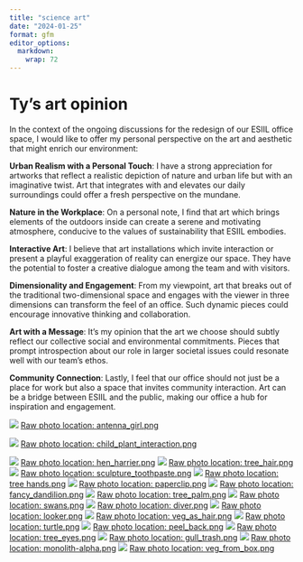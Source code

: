 ```yaml
---
title: "science art"
date: "2024-01-25"
format: gfm
editor_options: 
  markdown: 
    wrap: 72
---
```


# Ty's art opinion

In the context of the ongoing discussions for the redesign of our ESIIL office space, I would like to offer my personal perspective on the art and aesthetic that might enrich our environment:

**Urban Realism with a Personal Touch**: I have a strong appreciation for artworks that reflect a realistic depiction of nature and urban life but with an imaginative twist. Art that integrates with and elevates our daily surroundings could offer a fresh perspective on the mundane.

**Nature in the Workplace**: On a personal note, I find that art which brings elements of the outdoors inside can create a serene and motivating atmosphere, conducive to the values of sustainability that ESIIL embodies.

**Interactive Art**: I believe that art installations which invite interaction or present a playful exaggeration of reality can energize our space. They have the potential to foster a creative dialogue among the team and with visitors.

**Dimensionality and Engagement**: From my viewpoint, art that breaks out of the traditional two-dimensional space and engages with the viewer in three dimensions can transform the feel of an office. Such dynamic pieces could encourage innovative thinking and collaboration.

**Art with a Message**: It's my opinion that the art we choose should subtly reflect our collective social and environmental commitments. Pieces that prompt introspection about our role in larger societal issues could resonate well with our team's ethos.

**Community Connection**: Lastly, I feel that our office should not just be a place for work but also a space that invites community interaction. Art can be a bridge between ESIIL and the public, making our office a hub for inspiration and engagement.

![](../assets/esiil_art/antenna_girl.png)
[Raw photo location: antenna_girl.png](https://github.com/CU-ESIIL/stressors-food-web-connectivity-stability-innovation-summit-2025__4/blob/main/docs/assets/esiil_art/antenna_girl.png)

![](../assets/esiil_art/child_plant_interaction.png)
[Raw photo location: child_plant_interaction.png](https://github.com/CU-ESIIL/stressors-food-web-connectivity-stability-innovation-summit-2025__4/blob/main/docs/assets/esiil_art/child_plant_interaction.png)



![](../assets/esiil_art/hen_harrier.png)
[Raw photo location: hen_harrier.png](https://github.com/CU-ESIIL/stressors-food-web-connectivity-stability-innovation-summit-2025__4/blob/main/docs/assets/esiil_art/hen_harrier.png)
![](../assets/esiil_art/tree_hair.png)
[Raw photo location: tree_hair.png](https://github.com/CU-ESIIL/stressors-food-web-connectivity-stability-innovation-summit-2025__4/blob/main/docs/assets/esiil_art/tree_hair.png)
![](../assets/esiil_art/sculpture_toothpaste.png)
[Raw photo location: sculpture_toothpaste.png](https://github.com/CU-ESIIL/stressors-food-web-connectivity-stability-innovation-summit-2025__4/blob/main/docs/assets/esiil_art/sculpture_toothpaste.png)
![](../assets/esiil_art/tree hands.png)
[Raw photo location: tree hands.png](https://github.com/CU-ESIIL/stressors-food-web-connectivity-stability-innovation-summit-2025__4/blob/main/docs/assets/esiil_art/tree%20hands.png)
![](../assets/esiil_art/paperclip.png)
[Raw photo location: paperclip.png](https://github.com/CU-ESIIL/stressors-food-web-connectivity-stability-innovation-summit-2025__4/blob/main/docs/assets/esiil_art/paperclip.png)
![](../assets/esiil_art/fancy_dandilion.png)
[Raw photo location: fancy_dandilion.png](https://github.com/CU-ESIIL/stressors-food-web-connectivity-stability-innovation-summit-2025__4/blob/main/docs/assets/esiil_art/fancy_dandilion.png)
![](../assets/esiil_art/tree_palm.png)
[Raw photo location: tree_palm.png](https://github.com/CU-ESIIL/stressors-food-web-connectivity-stability-innovation-summit-2025__4/blob/main/docs/assets/esiil_art/tree_palm.png)
![](../assets/esiil_art/swans.png)
[Raw photo location: swans.png](https://github.com/CU-ESIIL/stressors-food-web-connectivity-stability-innovation-summit-2025__4/blob/main/docs/assets/esiil_art/swans.png)
![](../assets/esiil_art/diver.png)
[Raw photo location: diver.png](https://github.com/CU-ESIIL/stressors-food-web-connectivity-stability-innovation-summit-2025__4/blob/main/docs/assets/esiil_art/diver.png)
![](../assets/esiil_art/looker.png)
[Raw photo location: looker.png](https://github.com/CU-ESIIL/stressors-food-web-connectivity-stability-innovation-summit-2025__4/blob/main/docs/assets/esiil_art/looker.png)
![](../assets/esiil_art/veg_as_hair.png)
[Raw photo location: veg_as_hair.png](https://github.com/CU-ESIIL/stressors-food-web-connectivity-stability-innovation-summit-2025__4/blob/main/docs/assets/esiil_art/veg_as_hair.png)
![](../assets/esiil_art/turtle.png)
[Raw photo location: turtle.png](https://github.com/CU-ESIIL/stressors-food-web-connectivity-stability-innovation-summit-2025__4/blob/main/docs/assets/esiil_art/turtle.png)
![](../assets/esiil_art/peel_back.png)
[Raw photo location: peel_back.png](https://github.com/CU-ESIIL/stressors-food-web-connectivity-stability-innovation-summit-2025__4/blob/main/docs/assets/esiil_art/peel_back.png)
![](../assets/esiil_art/tree_eyes.png)
[Raw photo location: tree_eyes.png](https://github.com/CU-ESIIL/stressors-food-web-connectivity-stability-innovation-summit-2025__4/blob/main/docs/assets/esiil_art/tree_eyes.png)
![](../assets/esiil_art/gull_trash.png)
[Raw photo location: gull_trash.png](https://github.com/CU-ESIIL/stressors-food-web-connectivity-stability-innovation-summit-2025__4/blob/main/docs/assets/esiil_art/gull_trash.png)
![](../assets/esiil_art/monolith-alpha.png)
[Raw photo location: monolith-alpha.png](https://github.com/CU-ESIIL/stressors-food-web-connectivity-stability-innovation-summit-2025__4/blob/main/docs/assets/esiil_art/monolith-alpha.png)
![](../assets/esiil_art/veg_from_box.png)
[Raw photo location: veg_from_box.png](https://github.com/CU-ESIIL/stressors-food-web-connectivity-stability-innovation-summit-2025__4/blob/main/docs/assets/esiil_art/veg_from_box.png)























